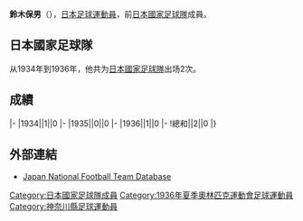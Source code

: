 {{Infobox football biography
|name=鈴木保男
|image=
|fullname=鈴木保男
|birth_date={{Birth date and age|1913|4|30}}
|cityofbirth=[[神奈川縣|神奈川縣]]
|countryofbirth=[[日本|日本]]
|height=
|position=[[後衛_(足球)|後衛]]
|currentclub=
|years=
|clubs=
|caps(goals)=
|nationalyears=1934-1936
|nationalteam=[[日本國家足球隊|日本]]
|nationalcaps(goals)=2 (0)
}}
'''鈴木保男'''（{{Bd|1913年|4月30日||}}），[[日本|日本]][[足球|足球]][[運動員|運動員]]，前[[日本國家足球隊|日本國家足球隊]]成員。

==日本國家足球隊==
从1934年到1936年，他共为[[日本國家足球隊|日本國家足球隊]]出场2次。

==成績==
{{Football player national team statistics|JPN}}
|-
|1934||1||0
|-
|1935||0||0
|-
|1936||1||0
|-
!總和||2||0
|}

==外部連結==
{{Reflist}}
*[https://web.archive.org/web/20160319075437/http://www.japannationalfootballteam.com/en/players/suzuki_yasuo.html Japan National Football Team Database]

{{1936年奥运会男子足球日本参赛名单}}
{{Japan-sport-bio-stub}}
{{Soccer-player-stub}}
[[Category:日本國家足球隊成員|Category:日本國家足球隊成員]]
[[Category:1936年夏季奧林匹克運動會足球運動員|Category:1936年夏季奧林匹克運動會足球運動員]]
[[Category:神奈川縣足球運動員|Category:神奈川縣足球運動員]]